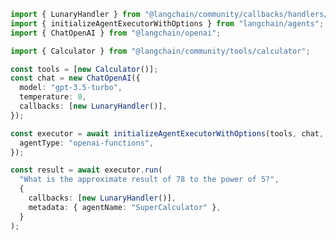 ```typescript
import { LunaryHandler } from "@langchain/community/callbacks/handlers/lunary";
import { initializeAgentExecutorWithOptions } from "langchain/agents";
import { ChatOpenAI } from "@langchain/openai";

import { Calculator } from "@langchain/community/tools/calculator";

const tools = [new Calculator()];
const chat = new ChatOpenAI({
  model: "gpt-3.5-turbo",
  temperature: 0,
  callbacks: [new LunaryHandler()],
});

const executor = await initializeAgentExecutorWithOptions(tools, chat, {
  agentType: "openai-functions",
});

const result = await executor.run(
  "What is the approximate result of 78 to the power of 5?",
  {
    callbacks: [new LunaryHandler()],
    metadata: { agentName: "SuperCalculator" },
  }
);
```
